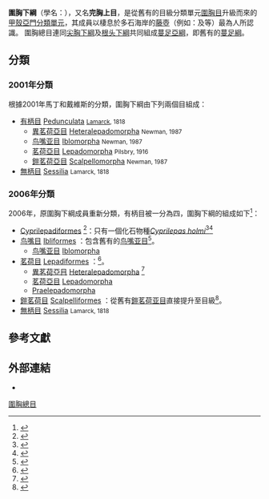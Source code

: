 {{Automatic taxobox
 | image = Barnacles.jpg
 | image_alt = "Semibalanus balanoides"
 | image_caption = ''{{tsl|en|Semibalanus balanoides}}''
 | taxon = Thoracica
 | authority = [[查尔斯·达尔文|Darwin]], 1854
 | synonyms = 
 | synonyms_ref = 
 | subdivision_ranks = [[目_(生物)|目]]
 | subdivision = [[#分類|見內文]]
 | subdivision_ref = <ref name="WoRMS_1107">{{WoRMS |id=1107 |title=Thoracica |access-date=2019-01-16 }}</ref>
}}

'''圍胸下綱'''（學名：{{lang|la|Thoracica}}），又名'''完胸上目'''，是從舊有的目級分類單元[[圍胸目|圍胸目]]升級而來的[[甲殼亞門|甲殼亞門]][[分類單元|分類單元]]，其成員以棲息於多石海岸的[[藤壺|藤壺]]（例如：''{{tsl|en|Semibalanus balanoides}}''及''{{tsl|en|Chthamalus stellatus}}''等）最為人所認識。
圍胸總目連同[[尖胸下綱|尖胸下綱]]及[[根头下綱|根头下綱]]共同組成[[蔓足亞綱|蔓足亞綱]]{{r|Martin et Davis 2001}}，即舊有的[[蔓足綱|蔓足綱]]。

==分類==
===2001年分類===
根據2001年馬丁和戴維斯的分類，圍胸下綱由下列兩個目組成{{r|Martin et Davis 2001}}：
* [[有柄目|有柄目]] [[Pedunculata|Pedunculata]] <small>[[Jean-Baptiste_Lamarck|Lamarck]], 1818</small>
** [[異茗荷亞目|異茗荷亞目]] [[Heteralepadomorpha|Heteralepadomorpha]] <small>Newman, 1987</small>
** [[鸟嘴亚目|鸟嘴亚目]] [[Iblomorpha|Iblomorpha]] <small>Newman, 1987</small>
** [[茗荷亞目|茗荷亞目]] [[Lepadomorpha|Lepadomorpha]] <small>Pilsbry, 1916</small>
** [[鎧茗荷亞目|鎧茗荷亞目]] [[Scalpellomorpha|Scalpellomorpha]] <small>Newman, 1987</small>
* [[無柄目|無柄目]] [[Sessilia|Sessilia]] <small>Lamarck, 1818</small>

===2006年分類===
2006年，原圍胸下綱成員重新分類，有柄目被一分為四，圍胸下綱的組成如下<ref name="Buckeridge & Newman, 2006">{{cite journal |last1=Buckeridge |first1=J. S.|last2=Newman |first2=W. A. |year=2006 |title=A revision of the Iblidae and the stalked barnacles (Crustacea: Cirripedia: Thoracica), including new ordinal, familial and generic taxa, and two new species from New Zealand and Tasmanian waters |journal=''[[Zootaxa|Zootaxa]]'' |volume=1136 |pages=1-38 |language=en }}</ref>：
* [[Cyprilepadiformes|Cyprilepadiformes]] {{small|Buckeridge & Newman, 2006}}<ref name="WoRMS_534762">{{WoRMS |id=534762 |title=Cyprilepadiformes |last=Chan |first=Benny K.K. |date=2010-10-22 |access-date=2019-10-22 }}</ref>：只有一個化石物種''[[Cyprilepas_holmi|Cyprilepas holmi]]''<ref name="WoRMS_718806">{{WoRMS |id=718806 |title=''Cyprilepas'' Wills, 1962 † |last1=Chan |first1=Benny K.K. |last2=Van Syoc |first2=Robert |access-date=2020-07-30 |date=2017-11-06 }}</ref><ref>{{cite journal |last=Wills |first=L. J. |year=1963 |title=''Cyprilepas holmi'' Wills 1962, a pedunculate cirripede from the Upper Silurian of. Oesel, Estonia |journal=''[[Palaeontology|Palaeontology]]'' |volume=6 |pages=161-165 |language=en }}</ref>
* [[鸟嘴目|鸟嘴目]] [[Ibliformes|Ibliformes]] {{small|Buckeridge & Newman, 2006}}：包含舊有的[[鸟嘴亚目|鸟嘴亚目]]<ref name="WoRMS_391622">{{WoRMS |id=391622 |title=Ibliformes |last1=Chan |first1=Benny K.K.|last2=Tran |first2=Bastien |date=2010-10-22 |access-date=2019-10-22 }}</ref>。
** [[鸟嘴亚目|鸟嘴亚目]] [[Iblomorpha|Iblomorpha]] {{small|Newman, 1987}}
* [[茗荷目|茗荷目]] [[Lepadiformes|Lepadiformes]] {{small|Buckeridge & Newman, 2006}}：<ref name="WoRMS_534761">{{WoRMS |id=534761 |title=Lepadiformes |last=Chan |first=Benny K.K. |date=2010-10-22 |access-date=2019-10-22 }}</ref>。
** [[異茗荷亞目|異茗荷亞目]] [[Heteralepadomorpha|Heteralepadomorpha]] {{small|Newman, 1987}}<ref name="WoRMS_106037">{{WoRMS |last1=Chan |first1=Benny K.K. |last2=Cuvelier |first2=Daphne |id=106037 |title=Heteralepadomorpha |date=2010-10-22 |access-date=2019-10-23 }}</ref>
** [[茗荷亞目|茗荷亞目]] [[Lepadomorpha|Lepadomorpha]] {{small|Pilsbry, 1916}}
** [[Praelepadomorpha|Praelepadomorpha]]
* [[鎧茗荷目|鎧茗荷目]] [[Scalpelliformes|Scalpelliformes]] {{small|Buckeridge & Newman, 2006}}：從舊有[[鎧茗荷亚目|鎧茗荷亚目]]直接提升至目級<ref name="WoRMS_534760">{{WoRMS |id=534760 |title=Scalpelliformes |last=Chan |first=Benny K.K. |date=2010-10-22 |access-date=2019-10-22 }}</ref>。
* [[無柄目|無柄目]] [[Sessilia|Sessilia]] <small>Lamarck, 1818</small>

==參考文獻==
{{reflist |refs=
<ref name="Martin et Davis 2001">{{cite book |first1=Joel W. |last1=Martin |first2=George E. |last2=Davis |lastauthoramp=yes |year=2001 |url=http://atiniui.nhm.org/pdfs/3839/3839.pdf |format=PDF |dead-url=yes |archive-url=https://web.archive.org/web/20110711181351/http://atiniui.nhm.org/pdfs/3839/3839.pdf |title=An Updated Classification of the Recent Crustacea |publisher=[[Natural_History_Museum_of_Los_Angeles_County|Natural History Museum of Los Angeles County]] |pages=1–132 |archive-date=2011-07-11 |access-date=2020-07-31 |language=en }}</ref>
}}

==外部連結==
{{commonscat|Thoracica}}
*{{Wikispecies-inline|Thoracica}}
{{Taxonbar}}
[[Category:圍胸總目|]]
